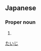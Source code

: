 ==Japanese==
{{ja-kanjitab|泰|嗣}}

===Proper noun===
{{ja-pos|proper|たいじ}}

# {{given name|male|lang=ja}}

[[Category:Japanese male given names|たいじ]]